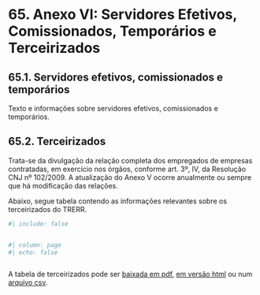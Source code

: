 
# 65. Anexo VI: Servidores Efetivos, Comissionados, Temporários e Terceirizados

## 65.1. Servidores efetivos, comissionados e temporários

Texto e informações sobre servidores efetivos, comissionados e temporários.

## 65.2. Terceirizados

Trata-se da divulgação da relação completa dos empregados de empresas contratadas, em exercício nos órgãos, conforme art. 3º, IV, da Resolução CNJ nº 102/2009.
A atualização do Anexo V ocorre anualmente ou sempre que há modificação das relações.

Abaixo, segue tabela contendo as informações relevantes sobre os terceirizados do TRERR.


```r
#| include: false



```


```r
#| column: page
#| echo: false



```



A tabela de terceirizados pode ser [baixada em pdf](saida/terceirizados.pdf), [em versão html](saida/terceirizados.html) ou num [arquivo csv](saida/terceirizados.csv).

